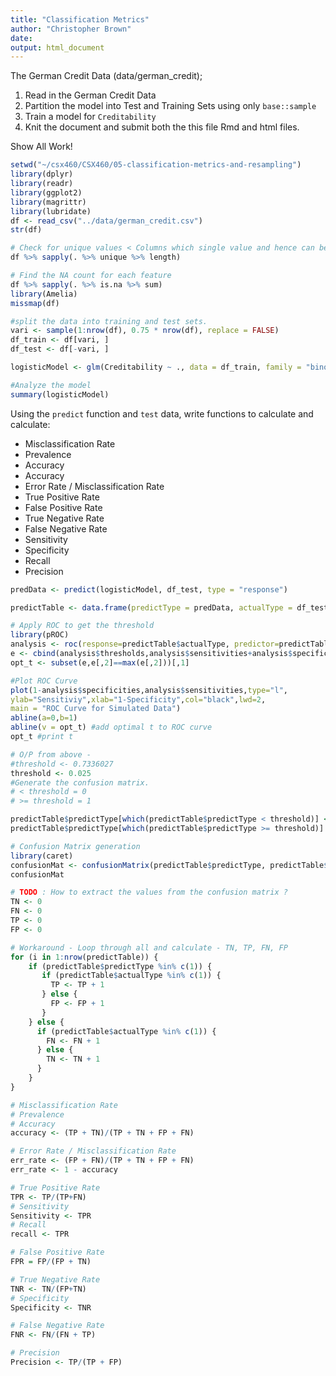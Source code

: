 ```yaml
---
title: "Classification Metrics"
author: "Christopher Brown"
date: 
output: html_document
---
```


The German Credit Data (data/german_credit); 

1. Read in the German Credit Data
2. Partition the model into Test and Training Sets using only `base::sample` 
3. Train a model for `Creditability` 
4. Knit the document and submit both the this file Rmd and html files.

Show All Work! 

```r
setwd("~/csx460/CSX460/05-classification-metrics-and-resampling")
library(dplyr)
library(readr)
library(ggplot2)
library(magrittr)
library(lubridate)
df <- read_csv("../data/german_credit.csv")
str(df)

# Check for unique values < Columns which single value and hence can be ignored >
df %>% sapply(. %>% unique %>% length)

# Find the NA count for each feature
df %>% sapply(. %>% is.na %>% sum)
library(Amelia)
missmap(df)

#split the data into training and test sets.
vari <- sample(1:nrow(df), 0.75 * nrow(df), replace = FALSE)
df_train <- df[vari, ]
df_test <- df[-vari, ]

logisticModel <- glm(Creditability ~ ., data = df_train, family = "binomial")

#Analyze the model
summary(logisticModel)
```


Using the `predict` function and `test` data, write functions to calculate and 
calculate: 

* Misclassification Rate
* Prevalence 
* Accuracy
* Accuracy
* Error Rate / Misclassification Rate
* True Positive Rate  
* False Positive Rate
* True Negative Rate  
* False Negative Rate 
* Sensitivity 
* Specificity 
* Recall 
* Precision

```r
predData <- predict(logisticModel, df_test, type = "response")

predictTable <- data.frame(predictType = predData, actualType = df_test$Creditability)

# Apply ROC to get the threshold
library(pROC)
analysis <- roc(response=predictTable$actualType, predictor=predictTable$predictType)
e <- cbind(analysis$thresholds,analysis$sensitivities+analysis$specificities)
opt_t <- subset(e,e[,2]==max(e[,2]))[,1]

#Plot ROC Curve
plot(1-analysis$specificities,analysis$sensitivities,type="l",
ylab="Sensitiviy",xlab="1-Specificity",col="black",lwd=2,
main = "ROC Curve for Simulated Data")
abline(a=0,b=1)
abline(v = opt_t) #add optimal t to ROC curve
opt_t #print t

# O/P from above -
#threshold <- 0.7336027
threshold <- 0.025
#Generate the confusion matrix.
# < threshold = 0
# >= threshold = 1

predictTable$predictType[which(predictTable$predictType < threshold)] <- 0
predictTable$predictType[which(predictTable$predictType >= threshold)] <- 1

# Confusion Matrix generation
library(caret)
confusionMat <- confusionMatrix(predictTable$predictType, predictTable$actualType, positive = 1)
confusionMat

# TODO : How to extract the values from the confusion matrix ?
TN <- 0
FN <- 0
TP <- 0
FP <- 0

# Workaround - Loop through all and calculate - TN, TP, FN, FP
for (i in 1:nrow(predictTable)) {
    if (predictTable$predictType %in% c(1)) {
       if (predictTable$actualType %in% c(1)) {
         TP <- TP + 1
       } else {
         FP <- FP + 1
       }
    } else {
      if (predictTable$actualType %in% c(1)) {
        FN <- FN + 1
      } else {
        TN <- TN + 1
      }
    }
}

# Misclassification Rate
# Prevalence 
# Accuracy
accuracy <- (TP + TN)/(TP + TN + FP + FN)

# Error Rate / Misclassification Rate
err_rate <- (FP + FN)/(TP + TN + FP + FN)
err_rate <- 1 - accuracy

# True Positive Rate  
TPR <- TP/(TP+FN)
# Sensitivity 
Sensitivity <- TPR
# Recall 
recall <- TPR

# False Positive Rate
FPR = FP/(FP + TN)

# True Negative Rate
TNR <- TN/(FP+TN)
# Specificity 
Specificity <- TNR

# False Negative Rate 
FNR <- FN/(FN + TP)

# Precision
Precision <- TP/(TP + FP)
```
